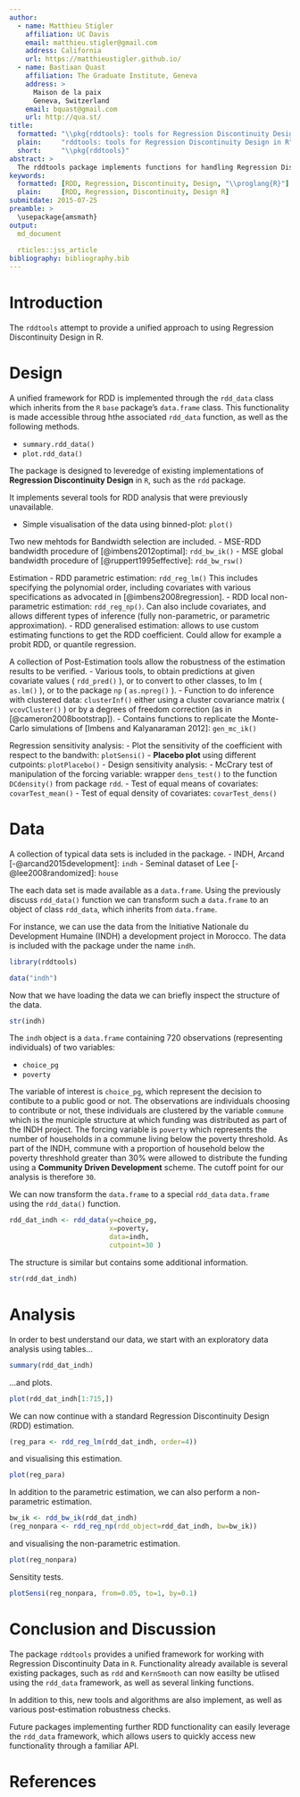 ```yaml
---
author:
  - name: Matthieu Stigler
    affiliation: UC Davis
    email: matthieu.stigler@gmail.com
    address: California
    url: https://matthieustigler.github.io/
  - name: Bastiaan Quast
    affiliation: The Graduate Institute, Geneva
    address: >
      Maison de la paix
      Geneva, Switzerland
    email: bquast@gmail.com
    url: http://qua.st/
title:
  formatted: "\\pkg{rddtools}: tools for Regression Discontinuity Design in R"
  plain:     "rddtools: tools for Regression Discontinuity Design in R"
  short:     "\\pkg{rddtools}"
abstract: >
  The rddtools package implements functions for handling Regression Discontinuity Design in R.
keywords:
  formatted: [RDD, Regression, Discontinuity, Design, "\\proglang{R}"]
  plain:     [RDD, Regression, Discontinuity, Design R]
submitdate: 2015-07-25  
preamble: >
  \usepackage{amsmath}
output:
  md_document
   
  rticles::jss_article 
bibliography: bibliography.bib
---
```


# Introduction

The `rddtools` attempt to provide a unified approach to using Regression Discontinuity Design in R.


# Design

A unified framework for RDD is implemented through the `rdd_data` class which inherits from the `R` `base` package's `data.frame` class.
This functionality is made accessible throug hthe associated `rdd_data` function,
as well as the following methods.

- `summary.rdd_data()`
- `plot.rdd_data()`

The package is designed to leveredge of existing implementations of **Regression Discontinuity Design** in `R`, such as the `rdd` package.

It implements several tools for RDD analysis that were previously unavailable.

- Simple visualisation of the data using binned-plot: `plot()`


Two new mehtods for Bandwidth selection are included.
    - MSE-RDD bandwidth procedure of [@imbens2012optimal]: `rdd_bw_ik()`
    - MSE global bandwidth procedure of [@ruppert1995effective]: `rdd_bw_rsw()`
    
Estimation
    -  RDD parametric estimation: `rdd_reg_lm()` This includes specifying the polynomial order, including covariates with various specifications as advocated in [@imbens2008regression].
    -  RDD local non-parametric estimation: `rdd_reg_np()`. Can also include covariates, and allows different types of inference (fully non-parametric, or parametric approximation). 
    -  RDD generalised estimation: allows to use custom estimating functions to get the RDD coefficient. Could allow for example a probit RDD, or quantile regression.
    
    
A collection of Post-Estimation tools allow the robustness of the estimation results to be verified.
    - Various tools, to obtain predictions at given covariate values ( `rdd_pred()` ), or to convert to other classes, to lm ( `as.lm()` ), or to the package `np` ( `as.npreg()` ). 
    - Function to do inference with clustered data: `clusterInf()` either using a cluster covariance matrix ( ``vcovCluster()`` ) or by a degrees of freedom correction (as in [@cameron2008bootstrap]).
    - Contains functions to replicate the Monte-Carlo simulations of [Imbens and Kalyanaraman 2012]: `gen_mc_ik()`

Regression sensitivity analysis:
    - Plot the sensitivity of the coefficient with respect to the bandwith: `plotSensi()`
    - **Placebo plot** using different cutpoints: `plotPlacebo()`
- Design sensitivity analysis:
    - McCrary test of manipulation of the forcing variable: wrapper `dens_test()` to the function `DCdensity()` from package `rdd`. 
    - Test of equal means of covariates: `covarTest_mean()`
    - Test of equal density of covariates: `covarTest_dens()`


# Data

A collection of typical data sets is included in the package.
    - INDH, Arcand [-@arcand2015development]: `indh`
    - Seminal dataset of Lee [-@lee2008randomized]: `house`

The each data set is made available as a `data.frame`.
Using the previously discuss `rdd_data()` function we can transform such a `data.frame` to an object of class `rdd_data`, which inherits from `data.frame`.

For instance, we can use the data from the Initiative Nationale du Development Humaine (INDH) a development project in Morocco.
The data is included with the package under the name `indh`.

```r
library(rddtools)
```

```r
data("indh")
```

Now that we have loading the data we can briefly inspect the structure of the data.

```r
str(indh)
```

The `indh` object is a `data.frame` containing 720 observations (representing individuals) of two variables:

- `choice_pg`
- `poverty`

The variable of interest is `choice_pg`, which represent the decision to contibute to a public good or not.
The observations are individuals choosing to contribute or not, these individuals are clustered by the variable `commune` which is the municiple structure at which funding was distributed as part of the INDH project.
The forcing variable is `poverty` which represents the number of households in a commune living below the poverty threshold.
As part of the INDH, commune with a proportion of household below the poverty threshhold greater than 30% were allowed to distribute the funding using a **Community Driven Development** scheme.
The cutoff point for our analysis is therefore `30`.

We can now transform the `data.frame` to a special `rdd_data` `data.frame` using the `rdd_data()` function.

```r
rdd_dat_indh <- rdd_data(y=choice_pg,
                         x=poverty,
                         data=indh,
                         cutpoint=30 )
```

The structure is similar but contains some additional information.

```r
str(rdd_dat_indh)
```


# Analysis

In order to best understand our data, we start with an exploratory data analysis using tables...

```r
summary(rdd_dat_indh)
```

...and plots.

```r
plot(rdd_dat_indh[1:715,])
```

We can now continue with a standard Regression Discontinuity Design (RDD) estimation.

```r
(reg_para <- rdd_reg_lm(rdd_dat_indh, order=4))
```

and visualising this estimation.

```r
plot(reg_para)
```

In addition to the parametric estimation, we can also perform a non-parametric estimation.

```r
bw_ik <- rdd_bw_ik(rdd_dat_indh)
(reg_nonpara <- rdd_reg_np(rdd_object=rdd_dat_indh, bw=bw_ik))
```

and visualising the non-parametric estimation.

```r
plot(reg_nonpara)
```

Sensitity tests.

```r
plotSensi(reg_nonpara, from=0.05, to=1, by=0.1)
```


# Conclusion and Discussion

The package `rddtools` provides a unified framework for working with Regression Discontinuity Data in `R`.
Functionality already available is several existing packages, such as `rdd` and `KernSmooth` can now easilty be utlised using the `rdd_data` framework, as well as several linking functions.

In addition to this, new tools and algorithms are also implement, as well as various post-estimation robustness checks.

Future packages implementing further RDD functionality can easily leverage the `rdd_data` framework, which allows users to quickly access new functionality through a familiar API.


# References
